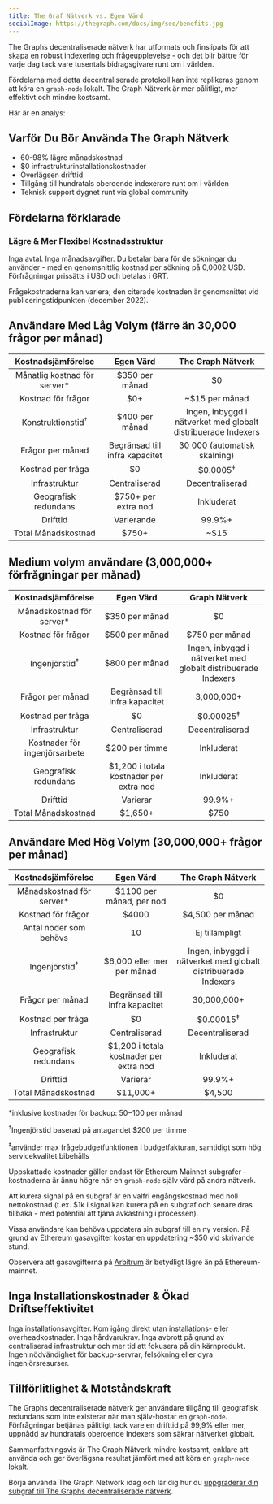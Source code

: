 ```yaml
---
title: The Graf Nätverk vs. Egen Värd
socialImage: https://thegraph.com/docs/img/seo/benefits.jpg
---
```


The Graphs decentraliserade nätverk har utformats och finslipats för att skapa en robust indexering och frågeupplevelse - och det blir bättre för varje dag tack vare tusentals bidragsgivare runt om i världen.

Fördelarna med detta decentraliserade protokoll kan inte replikeras genom att köra en `graph-node` lokalt. The Graph Nätverk är mer pålitligt, mer effektivt och mindre kostsamt.

Här är en analys:

## Varför Du Bör Använda The Graph Nätverk

- 60-98% lägre månadskostnad
- $0 infrastrukturinstallationskostnader
- Överlägsen drifttid
- Tillgång till hundratals oberoende indexerare runt om i världen
- Teknisk support dygnet runt via global community

## Fördelarna förklarade

### Lägre & Mer Flexibel Kostnadsstruktur

Inga avtal. Inga månadsavgifter. Du betalar bara för de sökningar du använder - med en genomsnittlig kostnad per sökning på 0,0002 USD. Förfrågningar prissätts i USD och betalas i GRT.

Frågekostnaderna kan variera; den citerade kostnaden är genomsnittet vid publiceringstidpunkten (december 2022).

## Användare Med Låg Volym (färre än 30,000 frågor per månad)

| Kostnadsjämförelse | Egen Värd | The Graph Nätverk |
| :-: | :-: | :-: |
| Månatlig kostnad för server\* | $350 per månad | $0 |
| Kostnad för frågor | $0+ | ~$15 per månad |
| Konstruktionstid<sup>†</sup> | $400 per månad | Ingen, inbyggd i nätverket med globalt distribuerade Indexers |
| Frågor per månad | Begränsad till infra kapacitet | 30 000 (automatisk skalning) |
| Kostnad per fråga | $0 | $0.0005<sup>‡</sup> |
| Infrastruktur | Centraliserad | Decentraliserad |
| Geografisk redundans | $750+ per extra nod | Inkluderat |
| Drifttid | Varierande | 99.9%+ |
| Total Månadskostnad | <span className="highlight-row" />$750+ | ~$15 |

## Medium volym användare (3,000,000+ förfrågningar per månad)

| Kostnadsjämförelse | Egen Värd | Graph Nätverk |
| :-: | :-: | :-: |
| Månadskostnad för server\* | $350 per månad | $0 |
| Kostnad för frågor | $500 per månad | $750 per månad |
| Ingenjörstid<sup>†</sup> | $800 per månad | Ingen, inbyggd i nätverket med globalt distribuerade Indexers |
| Frågor per månad | Begränsad till infra kapacitet | 3,000,000+ |
| Kostnad per fråga | $0 | $0.00025<sup>‡</sup> |
| Infrastruktur | Centraliserad | Decentraliserad |
| Kostnader för ingenjörsarbete | $200 per timme | Inkluderat |
| Geografisk redundans | $1,200 i totala kostnader per extra nod | Inkluderat |
| Drifttid | Varierar | 99.9%+ |
| Total Månadskostnad | <span className="highlight-row" /> $1,650+ | $750 |

## Användare Med Hög Volym (30,000,000+ frågor per månad)

| Kostnadsjämförelse | Egen Värd | The Graph Nätverk |
| :-: | :-: | :-: |
| Månadskostnad för server\* | $1100 per månad, per nod | $0 |
| Kostnad för frågor | $4000 | $4,500 per månad |
| Antal noder som behövs | 10 | Ej tillämpligt |
| Ingenjörstid<sup>†</sup> | $6,000 eller mer per månad | Ingen, inbyggd i nätverket med globalt distribuerade Indexers |
| Frågor per månad | Begränsad till infra kapacitet | 30,000,000+ |
| Kostnad per fråga | $0 | $0.00015<sup>‡</sup> |
| Infrastruktur | Centraliserad | Decentraliserad |
| Geografisk redundans | $1,200 i totala kostnader per extra nod | Inkluderat |
| Drifttid | Varierar | 99.9%+ |
| Total Månadskostnad | <span className="highlight-row" /> $11,000+ | $4,500 |

\*inklusive kostnader för backup: $50-$100 per månad

<sup>†</sup>Ingenjörstid baserad på antagandet $200 per timme

<sup>‡</sup>använder max frågebudgetfunktionen i budgetfakturan, samtidigt som hög servicekvalitet bibehålls

Uppskattade kostnader gäller endast för Ethereum Mainnet subgrafer - kostnaderna är ännu högre när en `graph-node` själv värd på andra nätverk.

Att kurera signal på en subgraf är en valfri engångskostnad med noll nettokostnad (t.ex. $1k i signal kan kurera på en subgraf och senare dras tillbaka - med potential att tjäna avkastning i processen).

Vissa användare kan behöva uppdatera sin subgraf till en ny version. På grund av Ethereum gasavgifter kostar en uppdatering ~$50 vid skrivande stund.

Observera att gasavgifterna på [Arbitrum](/arbitrum/arbitrum-faq) är betydligt lägre än på Ethereum-mainnet.

## Inga Installationskostnader & Ökad Driftseffektivitet

Inga installationsavgifter. Kom igång direkt utan installations- eller overheadkostnader. Inga hårdvarukrav. Inga avbrott på grund av centraliserad infrastruktur och mer tid att fokusera på din kärnprodukt. Ingen nödvändighet för backup-servrar, felsökning eller dyra ingenjörsresurser.

## Tillförlitlighet & Motståndskraft

The Graphs decentraliserade nätverk ger användare tillgång till geografisk redundans som inte existerar när man själv-hostar en `graph-node`. Förfrågningar betjänas pålitligt tack vare en drifttid på 99,9% eller mer, uppnådd av hundratals oberoende Indexers som säkrar nätverket globalt.

Sammanfattningsvis är The Graph Nätverk mindre kostsamt, enklare att använda och ger överlägsna resultat jämfört med att köra en `graph-node` lokalt.

Börja använda The Graph Network idag och lär dig hur du [uppgraderar din subgraf till The Graphs decentraliserade nätverk](/cookbook/upgrading-a-subgraph).

